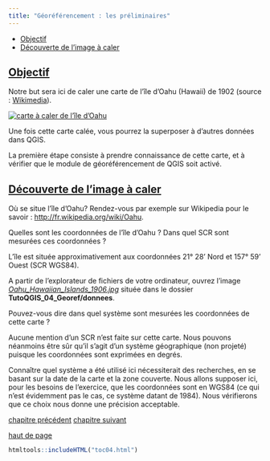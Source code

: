 ```yaml
---
title: "Géoréférencement : les préliminaires"
---
```


::: {.row}

::: {.content .col-xs-12 .col-sm-8 .col-md-9}

* [Objectif](#IV21)
* [Découverte de l'image à caler](#IV22)

## [Objectif](#IV21) {#IV21}

Notre but sera ici de caler une carte de l'île d'Oahu (Hawaii) de 1902 (source : [Wikimedia](http://commons.wikimedia.org/wiki/File%3A1902_Land_Office_Map_of_the_Island_of_Oahu%2C_Hawaii_(_Honolulu_)_-_Geographicus_-_OhauHawaii-lo-1902.jpg)).

[![carte à caler de l'île d'Oahu](illustrations/tous/4_2_carte_oahu.jpg)](illustrations/tous/4_2_carte_oahu.jpg)

Une fois cette carte calée, vous pourrez la superposer à d'autres données dans QGIS.

La première étape consiste à prendre connaissance de cette carte, et à vérifier que le module de géoréférencement de QGIS soit activé.

## [Découverte de l'image à caler](#IV22) {#IV22}

Où se situe l'île d'Oahu? Rendez-vous par exemple sur Wikipedia pour le savoir : <http://fr.wikipedia.org/wiki/Oahu>.

Quelles sont les coordonnées de l'île d'Oahu ? Dans quel SCR sont mesurées ces coordonnées ?

L'île est située approximativement aux coordonnées 21° 28' Nord et 157° 59' Ouest (SCR WGS84).

A partir de l'explorateur de fichiers de votre ordinateur, ouvrez l'image *[Oahu\_Hawaiian\_Islands\_1906.jpg](donnees/TutoQGIS_04_Georef.zip)* située dans le dossier **TutoQGIS\_04\_Georef/donnees**.

Pouvez-vous dire dans quel système sont mesurées les coordonnées de cette carte ?

Aucune mention d'un SCR n'est faite sur cette carte. Nous pouvons néanmoins être sûr qu'il s'agit d'un système géographique (non projeté) puisque les coordonnées sont exprimées en degrés.

Connaître quel système a été utilisé ici nécessiterait des recherches, en se basant sur la date de la carte et la zone couverte. Nous allons supposer ici, pour les besoins de l'exercice, que les coordonnées sont en WGS84 (ce qui n'est évidemment pas le cas, ce système datant de 1984). Nous vérifierons que ce choix nous donne une précision acceptable.

[chapitre précédent](04_01_principe.html)
[chapitre suivant](04_03_calage_carroyage.html)

[haut de page](#wrap)

:::

```r
htmltools::includeHTML("toc04.html")
```

:::

